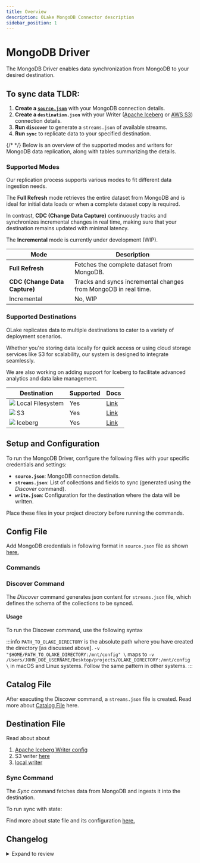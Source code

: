```yaml
---
title: Overview
description: OLake MongoDB Connector description
sidebar_position: 1
---
```


# MongoDB Driver

The MongoDB Driver enables data synchronization from MongoDB to your desired destination. 


## To sync data TLDR:
1. **Create a [`source.json`](./config)** with your MongoDB connection details.
2. **Create a `destination.json`** with your Writer ([Apache Iceberg](../../writers/iceberg/catalog/overview) or [AWS S3](../../writers/s3/config)) connection details.
3. **Run `discover`** to generate a `streams.json` of available streams.
4. **Run `sync`** to replicate data to your specified destination.

{/* <DocCardList/> */}
Below is an overview of the supported modes and writers for MongoDB data replication, along with tables summarizing the details.

### Supported Modes

Our replication process supports various modes to fit different data ingestion needs. 

The **Full Refresh** mode retrieves the entire dataset from MongoDB and is ideal for initial data loads or when a complete dataset copy is required. 

In contrast, **CDC (Change Data Capture)** continuously tracks and synchronizes incremental changes in real time, making sure that your destination remains updated with minimal latency. 

The **Incremental** mode is currently under development (WIP).

| Mode                          | Description                                                             |
|-------------------------------|-------------------------------------------------------------------------|
| **Full Refresh**              | Fetches the complete dataset from MongoDB.                            |
| **CDC (Change Data Capture)** | Tracks and syncs incremental changes from MongoDB in real time.         |
| Incremental                   | No, WIP                                                                 |

### Supported Destinations

OLake replicates data to multiple destinations to cater to a variety of deployment scenarios. 

Whether you're storing data locally for quick access or using cloud storage services like S3 for scalability, our system is designed to integrate seamlessly. 

We are also working on adding support for Iceberg to facilitate advanced analytics and data lake management.

| Destination       | Supported | Docs | 
|-------------------|-----------| ---- | 
| <img src="/img/logo/local.png"  className="mt-3"  height={20} /> Local Filesystem  | Yes       | [Link](../../writers/local) |
| <img src="/img/logo/s3.png"  className="mt-3"  height={20} /> S3                | Yes       | [Link](../../writers/s3/overview) |
| <img src="/img/logo/iceberg.png"  className="mt-3"  height={20} /> Iceberg           | Yes       | [Link](../../writers/iceberg/overview) |


## Setup and Configuration

To run the MongoDB Driver, configure the following files with your specific credentials and settings:

- **`source.json`**: MongoDB connection details.  
- **`streams.json`**: List of collections and fields to sync (generated using the *Discover* command).  
- **`write.json`**: Configuration for the destination where the data will be written.

Place these files in your project directory before running the commands.

## Config File 
Add MongoDB credentials in following format in `source.json` file as shown [here.](./config#configjson-configuration)

### Commands

### Discover Command

The *Discover* command generates json content for `streams.json` file, which defines the schema of the collections to be synced.

#### Usage
To run the Discover command, use the following syntax

<Tabs>

<TabItem value="docker-mongo" label="OLake Docker" default>
<DockerDiscoverMongoDB/>
</TabItem>

<TabItem value="docker-local" label="Locally run OLake" default>
<LocalDiscoverMongoDB/>
</TabItem>

</Tabs>

:::info
`PATH_TO_OLAKE_DIRECTORY` is the absolute path where you have created the directory [as discussed above].
`-v "$HOME/PATH_TO_OLAKE_DIRECTORY:/mnt/config" \` maps to `-v /Users/JOHN_DOE_USERNAME/Desktop/projects/OLAKE_DIRECTORY:/mnt/config \` in macOS and Linux systems. Follow the same pattern in other systems.
:::

## Catalog File 
After executing the Discover command, a `streams.json` file is created. Read more about [Catalog File](./config#catalogjson-configuration) here.


## Destination File 

Read about about 
1. [Apache Iceberg Writer config](../../writers/iceberg/catalog/overview)
2. S3 writer [here](../../writers/s3/overview)
3. [local writer](../../writers/local) 


### Sync Command

The *Sync* command fetches data from MongoDB and ingests it into the destination.


<Tabs>

<TabItem value="docker-mongo" label="OLake Docker" default>
<DockerSyncMongoDB/>
</TabItem>

<TabItem value="docker-local" label="Locally run OLake" default>
<LocalSyncMongoDB/>
</TabItem>

</Tabs>


To run sync with state:

<Tabs>

<TabItem value="docker-mongo" label="OLake Docker" default>
<DockerSyncWithStateMongoDB/>
</TabItem>

<TabItem value="docker-local" label="Locally run OLake" default>
<LocalSyncWithStateMongoDB/>
</TabItem>

</Tabs>

Find more about state file and its configuration [here.](./config#statejson-configuration)

## Changelog

<details>
  <summary>Expand to review</summary>

| Version     | Date       | Pull Request                                               | Subject                                                                                                                                         |
|:------------|:-----------|:-----------------------------------------------------------|:------------------------------------------------------------------------------------------------------------------------------------------------|


</details>